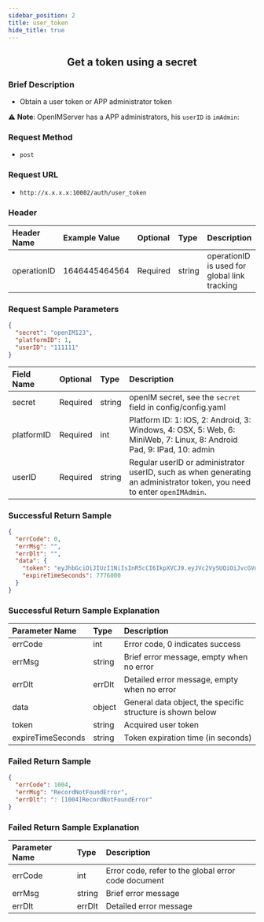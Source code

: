 ```yaml
---
sidebar_position: 2
title: user_token
hide_title: true
---
```


<center>

## Get a token using a secret

</center>

### Brief Description
- Obtain a user token or APP administrator token

⚠️ **Note**: OpenIMServer has a APP administrators, his `userID` is `imAdmin`:

### Request Method
- `post` 

### Request URL
- `http://x.x.x.x:10002/auth/user_token` 

### Header
| Header Name  | Example Value | Optional | Type   | Description                                                |
|:------------ |:------------- |:-------- |:------ |:---------------------------------------------------------- |
| operationID  | 1646445464564 | Required | string | operationID is used for global link tracking               |

### Request Sample Parameters

```json
{
  "secret": "openIM123",
  "platformID": 1,
  "userID": "111111"
}
```
| Field Name   | Optional | Type   | Description                                                 |
|:------------ |:-------- |:------ |:----------------------------------------------------------- |
| secret       | Required | string | openIM secret, see the `secret` field in config/config.yaml |
| platformID   | Required | int    | Platform ID: 1: IOS, 2: Android, 3: Windows, 4: OSX, 5: Web, 6: MiniWeb, 7: Linux, 8: Android Pad, 9: IPad, 10: admin |
| userID       | Required | string | Regular userID or administrator userID, such as when generating an administrator token, you need to enter `openIMAdmin`.                                                  |

### Successful Return Sample

```json
{
  "errCode": 0,
  "errMsg": "",
  "errDlt": "",
  "data": {
    "token": "eyJhbGciOiJIUzI1NiIsInR5cCI6IkpXVCJ9.eyJVc2VySUQiOiJvcGVuSU1BZG1pbiIsIlBsYXRmb3JtSUQiOjEsImV4cCI6MTY5Njc1NDgwNSwibmJmIjoxNjg4OTc4NTA1LCJpYXQiOjE2ODg5Nzg4MDV9.SAu86X3PzfYjtjBeYA4vZefNr1IiFKRgg12FeiXSm14",
    "expireTimeSeconds": 7776000
  }
}
```
### Successful Return Sample Explanation

| Parameter Name      | Type   | Description                                                     |
|:------------------- |:------ |:--------------------------------------------------------------- |
| errCode             | int    | Error code, 0 indicates success                                 |
| errMsg              | string | Brief error message, empty when no error                        |
| errDlt              | errDlt | Detailed error message, empty when no error                     |
| data                | object | General data object, the specific structure is shown below      |
| token               | string | Acquired user token                                             |
| expireTimeSeconds   | string | Token expiration time (in seconds)                              |

### Failed Return Sample

```json
{
  "errCode": 1004,
  "errMsg": "RecordNotFoundError",
  "errDlt": ": [1004]RecordNotFoundError"
}
```
### Failed Return Sample Explanation

| Parameter Name | Type   | Description                                        |
|:-------------- |:------ |:-------------------------------------------------- |
| errCode        | int    | Error code, refer to the global error code document |
| errMsg         | string | Brief error message                                |
| errDlt         | errDlt | Detailed error message                             |